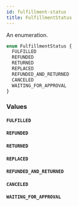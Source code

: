 ```yaml
---
id: fulfillment-status
title: FulfillmentStatus
---
```



An enumeration.

```graphql
enum FulfillmentStatus {
  FULFILLED
  REFUNDED
  RETURNED
  REPLACED
  REFUNDED_AND_RETURNED
  CANCELED
  WAITING_FOR_APPROVAL
}
```


### Values

#### `FULFILLED` 




#### `REFUNDED` 




#### `RETURNED` 




#### `REPLACED` 




#### `REFUNDED_AND_RETURNED` 




#### `CANCELED` 




#### `WAITING_FOR_APPROVAL` 






